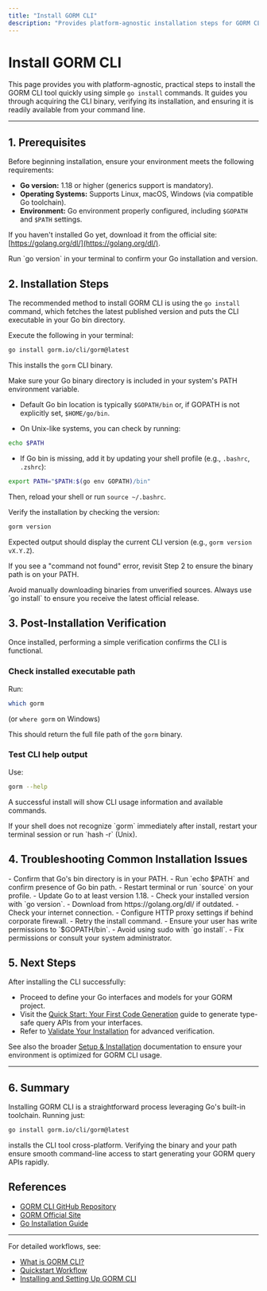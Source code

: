 ```yaml
---
title: "Install GORM CLI"
description: "Provides platform-agnostic installation steps for GORM CLI using simple `go install` commands. Walks users through the process of acquiring the CLI tool, verifying the binary, and ensuring it’s accessible on the command line."
---
```


# Install GORM CLI

This page provides you with platform-agnostic, practical steps to install the GORM CLI tool quickly using simple `go install` commands. It guides you through acquiring the CLI binary, verifying its installation, and ensuring it is readily available from your command line.

---

## 1. Prerequisites

Before beginning installation, ensure your environment meets the following requirements:

- **Go version:** 1.18 or higher (generics support is mandatory).
- **Operating Systems:** Supports Linux, macOS, Windows (via compatible Go toolchain).
- **Environment:** Go environment properly configured, including `$GOPATH` and `$PATH` settings.

If you haven't installed Go yet, download it from the official site: [https://golang.org/dl/](https://golang.org/dl/).

<Tip>
Run `go version` in your terminal to confirm your Go installation and version.
</Tip>

## 2. Installation Steps

The recommended method to install GORM CLI is using the `go install` command, which fetches the latest published version and puts the CLI executable in your Go bin directory.

<Steps>
<Step title="Run the installation command">
Execute the following in your terminal:

```bash
go install gorm.io/cli/gorm@latest
```

This installs the `gorm` CLI binary.
</Step>

<Step title="Verify Go bin directory in your PATH">
Make sure your Go binary directory is included in your system's PATH environment variable.

- Default Go bin location is typically `$GOPATH/bin` or, if GOPATH is not explicitly set, `$HOME/go/bin`.

- On Unix-like systems, you can check by running:

```bash
echo $PATH
```

- If Go bin is missing, add it by updating your shell profile (e.g., `.bashrc`, `.zshrc`):

```bash
export PATH="$PATH:$(go env GOPATH)/bin"
```

Then, reload your shell or run `source ~/.bashrc`.
</Step>

<Step title="Confirm CLI installation">
Verify the installation by checking the version:

```bash
gorm version
```

Expected output should display the current CLI version (e.g., `gorm version vX.Y.Z`).

If you see a "command not found" error, revisit Step 2 to ensure the binary path is on your PATH.
</Step>
</Steps>

<Warning>
Avoid manually downloading binaries from unverified sources. Always use `go install` to ensure you receive the latest official release.
</Warning>

## 3. Post-Installation Verification

Once installed, performing a simple verification confirms the CLI is functional.

### Check installed executable path

Run:

```bash
which gorm
```

(or `where gorm` on Windows)

This should return the full file path of the `gorm` binary.

### Test CLI help output

Use:

```bash
gorm --help
```

A successful install will show CLI usage information and available commands.

<Tip>
If your shell does not recognize `gorm` immediately after install, restart your terminal session or run `hash -r` (Unix).
</Tip>

## 4. Troubleshooting Common Installation Issues

<AccordionGroup title="Common Installation Issues and Solutions">
<Accordion title="'gorm' command not found after installation">
- Confirm that Go's bin directory is in your PATH.
- Run `echo $PATH` and confirm presence of Go bin path.
- Restart terminal or run `source` on your profile.
</Accordion>

<Accordion title="Go version is below 1.18">
- Update Go to at least version 1.18.
- Check your installed version with `go version`.
- Download from https://golang.org/dl/ if outdated.
</Accordion>

<Accordion title="Installation fails due to network or proxy issues">
- Check your internet connection.
- Configure HTTP proxy settings if behind corporate firewall.
- Retry the install command.
</Accordion>

<Accordion title="Permission denied when running 'go install'">
- Ensure your user has write permissions to `$GOPATH/bin`.
- Avoid using sudo with `go install`.
- Fix permissions or consult your system administrator.
</Accordion>
</AccordionGroup>

## 5. Next Steps

After installing the CLI successfully:

- Proceed to define your Go interfaces and models for your GORM project.
- Visit the [Quick Start: Your First Code Generation](/getting-started/first-steps/quickstart-basic-usage) guide to generate type-safe query APIs from your interfaces.
- Refer to [Validate Your Installation](/getting-started/setup-installation/validate-installation) for advanced verification.

See also the broader [Setup & Installation](../../getting-started/setup-installation/prerequisites-requirements) documentation to ensure your environment is optimized for GORM CLI usage.

---

## 6. Summary

Installing GORM CLI is a straightforward process leveraging Go's built-in toolchain. Running just:

```bash
go install gorm.io/cli/gorm@latest
```

installs the CLI tool cross-platform. Verifying the binary and your path ensure smooth command-line access to start generating your GORM query APIs rapidly.

## References
- [GORM CLI GitHub Repository](https://github.com/go-gorm/cli)
- [GORM Official Site](https://gorm.io/)
- [Go Installation Guide](https://golang.org/doc/install)

---

For detailed workflows, see:
- [What is GORM CLI?](/overview/introduction-and-value/product-overview)
- [Quickstart Workflow](/overview/feature-highlights-and-getting-started/quickstart)
- [Installing and Setting Up GORM CLI](/guides/getting-started/installing-gorm-cli)



